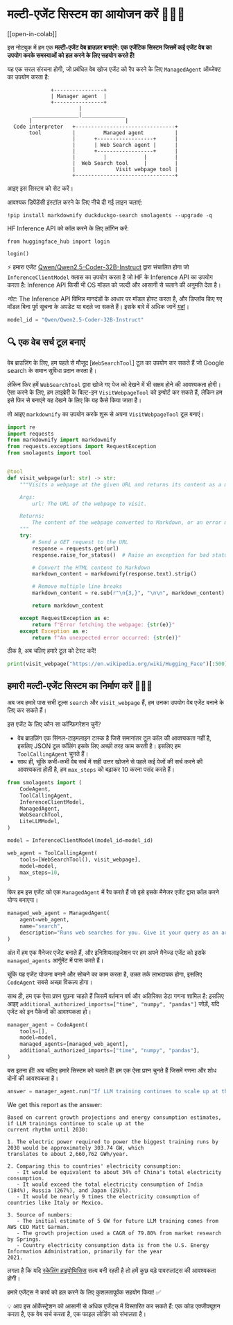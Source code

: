 # मल्टी-एजेंट सिस्टम का आयोजन करें 🤖🤝🤖

[[open-in-colab]]

इस नोटबुक में हम एक **मल्टी-एजेंट वेब ब्राउज़र बनाएंगे: एक एजेंटिक सिस्टम जिसमें कई एजेंट वेब का उपयोग करके समस्याओं को हल करने के लिए सहयोग करते हैं!**

यह एक सरल संरचना होगी, जो प्रबंधित वेब खोज एजेंट को रैप करने के लिए `ManagedAgent` ऑब्जेक्ट का उपयोग करता है:

```
              +----------------+
              | Manager agent  |
              +----------------+
                       |
        _______________|______________
       |                              |
  Code interpreter   +--------------------------------+
       tool          |         Managed agent          |
                     |      +------------------+      |
                     |      | Web Search agent |      |
                     |      +------------------+      |
                     |         |            |         |
                     |  Web Search tool     |         |
                     |             Visit webpage tool |
                     +--------------------------------+
```
आइए इस सिस्टम को सेट करें।

आवश्यक डिपेंडेंसी इंस्टॉल करने के लिए नीचे दी गई लाइन चलाएं:

```
!pip install markdownify duckduckgo-search smolagents --upgrade -q
```

HF Inference API को कॉल करने के लिए लॉगिन करें:

```
from huggingface_hub import login

login()
```

⚡️ हमारा एजेंट [Qwen/Qwen2.5-Coder-32B-Instruct](https://huggingface.co/Qwen/Qwen2.5-Coder-32B-Instruct) द्वारा संचालित होगा जो `InferenceClientModel` क्लास का उपयोग करता है जो HF के Inference API का उपयोग करता है: Inference API किसी भी OS मॉडल को जल्दी और आसानी से चलाने की अनुमति देता है।

_नोट:_ The Inference API विभिन्न मानदंडों के आधार पर मॉडल होस्ट करता है, और डिप्लॉय किए गए मॉडल बिना पूर्व सूचना के अपडेट या बदले जा सकते हैं। इसके बारे में अधिक जानें [यहां](https://huggingface.co/docs/api-inference/supported-models)।

```py
model_id = "Qwen/Qwen2.5-Coder-32B-Instruct"
```

## 🔍 एक वेब सर्च टूल बनाएं

वेब ब्राउज़िंग के लिए, हम पहले से मौजूद [`WebSearchTool`] टूल का उपयोग कर सकते हैं जो Google search के समान सुविधा प्रदान करता है।

लेकिन फिर हमें `WebSearchTool` द्वारा खोजे गए पेज को देखने में भी सक्षम होने की आवश्यकता होगी।
ऐसा करने के लिए, हम लाइब्रेरी के बिल्ट-इन `VisitWebpageTool` को इम्पोर्ट कर सकते हैं, लेकिन हम इसे फिर से बनाएंगे यह देखने के लिए कि यह कैसे किया जाता है।

तो आइए `markdownify` का उपयोग करके शुरू से अपना `VisitWebpageTool` टूल बनाएं।

```py
import re
import requests
from markdownify import markdownify
from requests.exceptions import RequestException
from smolagents import tool


@tool
def visit_webpage(url: str) -> str:
    """Visits a webpage at the given URL and returns its content as a markdown string.

    Args:
        url: The URL of the webpage to visit.

    Returns:
        The content of the webpage converted to Markdown, or an error message if the request fails.
    """
    try:
        # Send a GET request to the URL
        response = requests.get(url)
        response.raise_for_status()  # Raise an exception for bad status codes

        # Convert the HTML content to Markdown
        markdown_content = markdownify(response.text).strip()

        # Remove multiple line breaks
        markdown_content = re.sub(r"\n{3,}", "\n\n", markdown_content)

        return markdown_content

    except RequestException as e:
        return f"Error fetching the webpage: {str(e)}"
    except Exception as e:
        return f"An unexpected error occurred: {str(e)}"
```

ठीक है, अब चलिए हमारे टूल को टेस्ट करें!

```py
print(visit_webpage("https://en.wikipedia.org/wiki/Hugging_Face")[:500])
```

## हमारी मल्टी-एजेंट सिस्टम का निर्माण करें 🤖🤝🤖

अब जब हमारे पास सभी टूल्स `search` और `visit_webpage` हैं, हम उनका उपयोग वेब एजेंट बनाने के लिए कर सकते हैं।

इस एजेंट के लिए कौन सा कॉन्फ़िगरेशन चुनें?
- वेब ब्राउज़िंग एक सिंगल-टाइमलाइन टास्क है जिसे समानांतर टूल कॉल की आवश्यकता नहीं है, इसलिए JSON टूल कॉलिंग इसके लिए अच्छी तरह काम करती है। इसलिए हम `ToolCallingAgent` चुनते हैं।
- साथ ही, चूंकि कभी-कभी वेब सर्च में सही उत्तर खोजने से पहले कई पेजों की सर्च करने की आवश्यकता होती है, हम `max_steps` को बढ़ाकर 10 करना पसंद करते हैं।

```py
from smolagents import (
    CodeAgent,
    ToolCallingAgent,
    InferenceClientModel,
    ManagedAgent,
    WebSearchTool,
    LiteLLMModel,
)

model = InferenceClientModel(model_id=model_id)

web_agent = ToolCallingAgent(
    tools=[WebSearchTool(), visit_webpage],
    model=model,
    max_steps=10,
)
```

फिर हम इस एजेंट को एक `ManagedAgent` में रैप करते हैं जो इसे इसके मैनेजर एजेंट द्वारा कॉल करने योग्य बनाएगा।

```py
managed_web_agent = ManagedAgent(
    agent=web_agent,
    name="search",
    description="Runs web searches for you. Give it your query as an argument.",
)
```

अंत में हम एक मैनेजर एजेंट बनाते हैं, और इनिशियलाइजेशन पर हम अपने मैनेज्ड एजेंट को इसके `managed_agents` आर्गुमेंट में पास करते हैं।

चूंकि यह एजेंट योजना बनाने और सोचने का काम करता है, उन्नत तर्क लाभदायक होगा, इसलिए `CodeAgent` सबसे अच्छा विकल्प होगा।

साथ ही, हम एक ऐसा प्रश्न पूछना चाहते हैं जिसमें वर्तमान वर्ष और अतिरिक्त डेटा गणना शामिल है: इसलिए आइए `additional_authorized_imports=["time", "numpy", "pandas"]` जोड़ें, यदि एजेंट को इन पैकेजों की आवश्यकता हो।

```py
manager_agent = CodeAgent(
    tools=[],
    model=model,
    managed_agents=[managed_web_agent],
    additional_authorized_imports=["time", "numpy", "pandas"],
)
```

बस इतना ही! अब चलिए हमारे सिस्टम को चलाते हैं! हम एक ऐसा प्रश्न चुनते हैं जिसमें गणना और शोध दोनों की आवश्यकता है।

```py
answer = manager_agent.run("If LLM training continues to scale up at the current rhythm until 2030, what would be the electric power in GW required to power the biggest training runs by 2030? What would that correspond to, compared to some countries? Please provide a source for any numbers used.")
```

We get this report as the answer:
```
Based on current growth projections and energy consumption estimates, if LLM trainings continue to scale up at the 
current rhythm until 2030:

1. The electric power required to power the biggest training runs by 2030 would be approximately 303.74 GW, which 
translates to about 2,660,762 GWh/year.

2. Comparing this to countries' electricity consumption:
   - It would be equivalent to about 34% of China's total electricity consumption.
   - It would exceed the total electricity consumption of India (184%), Russia (267%), and Japan (291%).
   - It would be nearly 9 times the electricity consumption of countries like Italy or Mexico.

3. Source of numbers:
   - The initial estimate of 5 GW for future LLM training comes from AWS CEO Matt Garman.
   - The growth projection used a CAGR of 79.80% from market research by Springs.
   - Country electricity consumption data is from the U.S. Energy Information Administration, primarily for the year 
2021.
```

लगता है कि यदि [स्केलिंग हाइपोथिसिस](https://gwern.net/scaling-hypothesis) सत्य बनी रहती है तो हमें कुछ बड़े पावरप्लांट्स की आवश्यकता होगी।

हमारे एजेंट्स ने कार्य को हल करने के लिए कुशलतापूर्वक सहयोग किया! ✅

💡 आप इस ऑर्केस्ट्रेशन को आसानी से अधिक एजेंट्स में विस्तारित कर सकते हैं: एक कोड एक्जीक्यूशन करता है, एक वेब सर्च करता है, एक फाइल लोडिंग को संभालता है।
